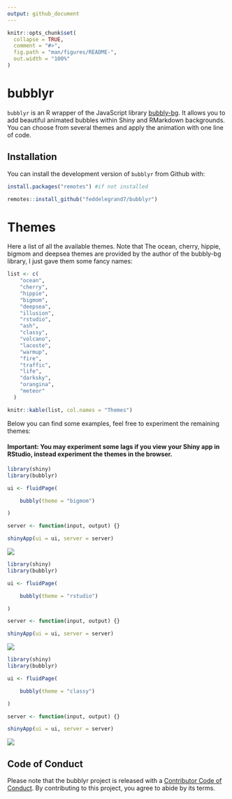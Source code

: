 ```yaml
---
output: github_document
---
```


<!-- README.md is generated from README.Rmd. Please edit that file -->

```r
knitr::opts_chunk$set(
  collapse = TRUE,
  comment = "#>",
  fig.path = "man/figures/README-",
  out.width = "100%"
)
```

# bubblyr

<!-- badges: start -->
<!-- badges: end -->

`bubblyr` is an R wrapper of the JavaScript library [bubbly-bg](https://github.com/tipsy/bubbly-bg). It allows you to add beautiful animated bubbles within Shiny and RMarkdown backgrounds. You can choose from several themes and apply the animation with one line of code. 


## Installation

You can install the development version of `bubblyr` from Github with: 


```r

install.packages("remotes") #if not installed

remotes::install_github("feddelegrand7/bubblyr")

```




# Themes

Here a list of all the available themes. Note that The ocean, cherry, hippie, bigmom and deepsea themes are provided by the author of the bubbly-bg library, I just gave them some fancy names: 

```r
list <- c(
    "ocean",
    "cherry",
    "hippie",
    "bigmom",
    "deepsea",
    "illusion",
    "rstudio",
    "ash",
    "classy",
    "volcano",
    "lacoste",
    "warmup",
    "fire",
    "traffic",
    "life",
    "darksky",
    "orangina",
    "meteor"
  )

knitr::kable(list, col.names = "Themes")
```

Below you can find some examples, feel free to experiment the remaining themes: 

#### Important: You may experiment some lags if you view your Shiny app in RStudio, instead experiment the themes in the browser. 



```r
library(shiny)
library(bubblyr)

ui <- fluidPage(

    bubbly(theme = "bigmom")

)

server <- function(input, output) {}

shinyApp(ui = ui, server = server)

```

![](man/figures/bigmom.gif)


```r
library(shiny)
library(bubblyr)

ui <- fluidPage(

    bubbly(theme = "rstudio")

)

server <- function(input, output) {}

shinyApp(ui = ui, server = server)

```


![](man/figures/rstudio.gif)

```r
library(shiny)
library(bubblyr)

ui <- fluidPage(

    bubbly(theme = "classy")

)

server <- function(input, output) {}

shinyApp(ui = ui, server = server)

```


![](man/figures/classy.gif)


## Code of Conduct

Please note that the bubblyr project is released with a [Contributor Code of Conduct](https://contributor-covenant.org/version/2/0/CODE_OF_CONDUCT.html). By contributing to this project, you agree to abide by its terms.








